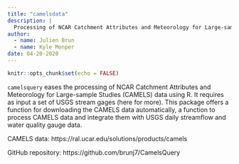 ```yaml
---
title: "camelsdata"
description: |
  Processing of NCAR Catchment Attributes and Meteorology for Large-sample Studies (CAMELS) data using R.
author:
  - name: Julien Brun
  - name: Kyle Monper
date: 04-20-2020
---
```



```r
knitr::opts_chunk$set(echo = FALSE)
```

`camelsquery` eases the processing of NCAR Catchment Attributes and Meteorology for Large-sample Studies (CAMELS) data using R. It requires as input a set of USGS stream gages (here for more). This package offers a function for downloading the CAMELS data automatically, a function to process CAMELS data and integrate them with USGS daily streamflow and water quality gauge data.

CAMELS data: https://ral.ucar.edu/solutions/products/camels

GitHub repository: https://github.com/brunj7/CamelsQuery


